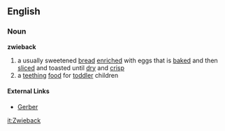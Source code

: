 ==English==
===Noun===
'''zwieback'''

#a usually sweetened [[bread]] [[enriched]] with eggs that is [[baked]] and then [[sliced]] and toasted until [[dry]] and [[crisp]]
#a [[teething]] [[food]] for [[toddler]] children

====External Links====
*[http://www.gerber.com/ Gerber]

[[it:Zwieback]]